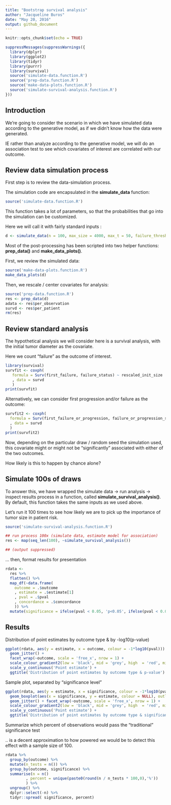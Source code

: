 ```yaml
---
title: "Bootstrap survival analysis"
author: "Jacqueline Buros"
date: "May 20, 2016"
output: github_document
---
```


```r
knitr::opts_chunk$set(echo = TRUE)
```

```r
suppressMessages(suppressWarnings({
  library(dplyr)
  library(ggplot2)
  library(tidyr)
  library(purrr)
  library(survival)
  source('simulate-data.function.R')
  source('prep-data.function.R')
  source('make-data-plots.function.R')
  source('simulate-survival-analysis.function.R')
}))

```

## Introduction

We're going to consider the scenario in which we have simulated data according to the generative model, as if we 
didn't know how the data were generated. 

IE rather than analyze according to the generative model, we will do an association test to see which covariates of interest 
are correlated with our outcome.

## Review data simulation process

First step is to review the data-simulation process.

The simulation code are encapsulated in the **simulate_data** function: 

```r
source('simulate-data.function.R')
```

This function takes a lot of parameters, so that the probabilities that go into the simulation can be customized.

Here we will call it with fairly standard inputs : 

```r
d <- simulate_data(n = 100, max_size = 4000, max_t = 50, failure_threshold = 4, progression_threshold = 3)
```

Most of the post-processing has been scripted into two helper functions: **prep_data()** and **make_data_plots()**. 

First, we review the simulated data:

```r
source('make-data-plots.function.R')
make_data_plots(d)
```

Then, we rescale / center covariates for analysis: 

```r
source('prep-data.function.R')
res <- prep_data(d)
adata <- res$per_observation
survd <- res$per_patient
rm(res)
```

## Review standard analysis 

The hypothetical analysis we will consider here is a survival analysis, with the initial tumor diameter as the covariate. 

Here we count "failure" as the outcome of interest.

```r
library(survival)
survfit <- coxph(
   formula = Surv(first_failure, failure_status) ~ rescaled_init_size
   , data = survd
   )
print(survfit)
```

Alternatively, we can consider first progression and/or failure as the outcome: 

```r
survfit2 <- coxph(
  formula = Surv(first_failure_or_progression, failure_or_progression_status) ~ rescaled_init_size
  , data = survd
  )
print(survfit2)
```

Now, depending on the particular draw / random seed the simulation used, this covariate might or might not be "significantly" associated with either of the two outcomes.

How likely is this to happen by chance alone?

## Simulate 100s of draws 

To answer this, we have wrapped the simulate data -> run analysis -> inspect results process in a function, called **simulate_survival_analysis()**. By default, this function takes the same inputs as we used above. 

Let's run it 100 times to see how likely we are to pick up the importance of tumor size in patient risk.

```r

source('simulate-survival-analysis.function.R')

## run process 100x (simulate data, estimate model for association)
res <- map(seq_len(100), ~simulate_survival_analysis())

## (output suppressed)
```

... then, format results for presentation 

```r
rdata <- 
  res %>% 
  flatten() %>% 
  map_df(~data.frame(
    outcome = .$outcome
    , estimate = .$estimate[1]
    , pval = .$pval
    , concordance = .$concordance
    )) %>%
  mutate(significance = ifelse(pval < 0.05, 'p<0.05', ifelse(pval < 0.01, 'p<0.01', 'not')))
```

## Results 

Distribution of point estimates by outcome type & by -log10(p-value)

```r
ggplot(rdata, aes(y = estimate, x = outcome, colour = -1*log10(pval))) + 
  geom_jitter() + 
  facet_wrap(~outcome, scale = 'free_x', nrow = 1) + 
  scale_colour_gradient2(low = 'black', mid = 'grey', high  = 'red', midpoint = -1 * log10(0.05)) +
  scale_y_continuous('Point estimate') +
  ggtitle('Distribution of point estimates by outcome type & p-value')

```


Sample plot, separated by "significance level"

```r
ggplot(rdata, aes(y = estimate, x = significance, colour = -1*log10(pval))) + 
  geom_boxplot(aes(x = significance, y = estimate, colour = NULL), outlier.size = 0) + 
  geom_jitter() + facet_wrap(~outcome, scale = 'free_x', nrow = 1) + 
  scale_colour_gradient2(low = 'black', mid = 'grey', high  = 'red', midpoint = -1 * log10(0.05)) +
  scale_y_continuous('Point estimate') +
  ggtitle('Distribution of point estimates by outcome type & significance level')

```

Summarize which percent of observations would pass the "traditional" significance test 

.. is a decent approximation to how powered we would be to detect this effect with a sample size of 100.

```r
rdata %>%
  group_by(outcome) %>%
  mutate(n_tests = n()) %>%
  group_by(outcome, significance) %>%
  summarise(n = n()
         , percent = unique(paste0(round(n / n_tests * 100,0),'%'))
         ) %>%
  ungroup() %>%
  dplyr::select(-n) %>%
  tidyr::spread( significance, percent)
```

